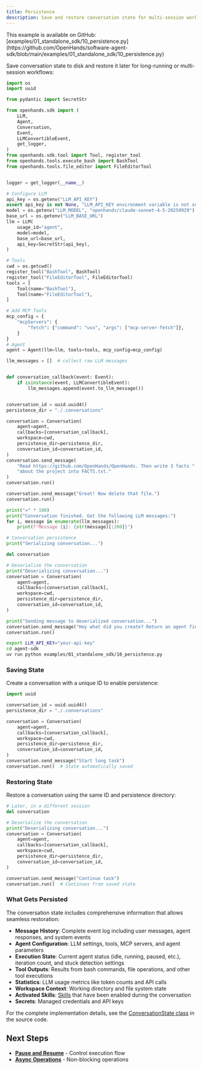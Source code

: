 ```yaml
---
title: Persistence
description: Save and restore conversation state for multi-session workflows.
---
```


<Note>
This example is available on GitHub: [examples/01_standalone_sdk/10_persistence.py](https://github.com/OpenHands/software-agent-sdk/blob/main/examples/01_standalone_sdk/10_persistence.py)
</Note>

Save conversation state to disk and restore it later for long-running or multi-session workflows:

```python icon="python" expandable examples/01_standalone_sdk/10_persistence.py
import os
import uuid

from pydantic import SecretStr

from openhands.sdk import (
    LLM,
    Agent,
    Conversation,
    Event,
    LLMConvertibleEvent,
    get_logger,
)
from openhands.sdk.tool import Tool, register_tool
from openhands.tools.execute_bash import BashTool
from openhands.tools.file_editor import FileEditorTool


logger = get_logger(__name__)

# Configure LLM
api_key = os.getenv("LLM_API_KEY")
assert api_key is not None, "LLM_API_KEY environment variable is not set."
model = os.getenv("LLM_MODEL", "openhands/claude-sonnet-4-5-20250929")
base_url = os.getenv("LLM_BASE_URL")
llm = LLM(
    usage_id="agent",
    model=model,
    base_url=base_url,
    api_key=SecretStr(api_key),
)

# Tools
cwd = os.getcwd()
register_tool("BashTool", BashTool)
register_tool("FileEditorTool", FileEditorTool)
tools = [
    Tool(name="BashTool"),
    Tool(name="FileEditorTool"),
]

# Add MCP Tools
mcp_config = {
    "mcpServers": {
        "fetch": {"command": "uvx", "args": ["mcp-server-fetch"]},
    }
}
# Agent
agent = Agent(llm=llm, tools=tools, mcp_config=mcp_config)

llm_messages = []  # collect raw LLM messages


def conversation_callback(event: Event):
    if isinstance(event, LLMConvertibleEvent):
        llm_messages.append(event.to_llm_message())


conversation_id = uuid.uuid4()
persistence_dir = "./.conversations"

conversation = Conversation(
    agent=agent,
    callbacks=[conversation_callback],
    workspace=cwd,
    persistence_dir=persistence_dir,
    conversation_id=conversation_id,
)
conversation.send_message(
    "Read https://github.com/OpenHands/OpenHands. Then write 3 facts "
    "about the project into FACTS.txt."
)
conversation.run()

conversation.send_message("Great! Now delete that file.")
conversation.run()

print("=" * 100)
print("Conversation finished. Got the following LLM messages:")
for i, message in enumerate(llm_messages):
    print(f"Message {i}: {str(message)[:200]}")

# Conversation persistence
print("Serializing conversation...")

del conversation

# Deserialize the conversation
print("Deserializing conversation...")
conversation = Conversation(
    agent=agent,
    callbacks=[conversation_callback],
    workspace=cwd,
    persistence_dir=persistence_dir,
    conversation_id=conversation_id,
)

print("Sending message to deserialized conversation...")
conversation.send_message("Hey what did you create? Return an agent finish action")
conversation.run()
```

```bash Running the Example
export LLM_API_KEY="your-api-key"
cd agent-sdk
uv run python examples/01_standalone_sdk/10_persistence.py
```

### Saving State

Create a conversation with a unique ID to enable persistence:

```python highlight={3-4,10-11}
import uuid

conversation_id = uuid.uuid4()
persistence_dir = "./.conversations"

conversation = Conversation(
    agent=agent,
    callbacks=[conversation_callback],
    workspace=cwd,
    persistence_dir=persistence_dir,
    conversation_id=conversation_id,
)
conversation.send_message("Start long task")
conversation.run()  # State automatically saved
```

### Restoring State

Restore a conversation using the same ID and persistence directory:

```python highlight={9-10}
# Later, in a different session
del conversation

# Deserialize the conversation
print("Deserializing conversation...")
conversation = Conversation(
    agent=agent,
    callbacks=[conversation_callback],
    workspace=cwd,
    persistence_dir=persistence_dir,
    conversation_id=conversation_id,
)

conversation.send_message("Continue task")
conversation.run()  # Continues from saved state
```

### What Gets Persisted

The conversation state includes comprehensive information that allows seamless restoration:

- **Message History**: Complete event log including user messages, agent responses, and system events
- **Agent Configuration**: LLM settings, tools, MCP servers, and agent parameters
- **Execution State**: Current agent status (idle, running, paused, etc.), iteration count, and stuck detection settings
- **Tool Outputs**: Results from bash commands, file operations, and other tool executions
- **Statistics**: LLM usage metrics like token counts and API calls
- **Workspace Context**: Working directory and file system state
- **Activated Skills**: [Skills](/sdk/guides/skill) that have been enabled during the conversation
- **Secrets**: Managed credentials and API keys

For the complete implementation details, see the [ConversationState class](https://github.com/OpenHands/software-agent-sdk/blob/main/openhands-sdk/openhands/sdk/conversation/state.py) in the source code.

## Next Steps

- **[Pause and Resume](/sdk/guides/convo-pause-and-resume)** - Control execution flow
- **[Async Operations](/sdk/guides/convo-async)** - Non-blocking operations
